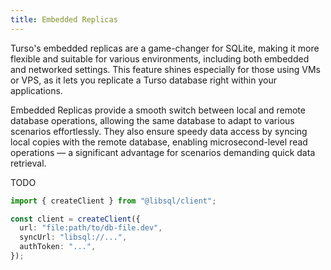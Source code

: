 ```yaml
---
title: Embedded Replicas
---
```


Turso's embedded replicas are a game-changer for SQLite, making it more flexible and suitable for various environments, including both embedded and networked settings. This feature shines especially for those using VMs or VPS, as it lets you replicate a Turso database right within your applications.

Embedded Replicas provide a smooth switch between local and remote database operations, allowing the same database to adapt to various scenarios effortlessly. They also ensure speedy data access by syncing local copies with the remote database, enabling microsecond-level read operations &mdash; a significant advantage for scenarios demanding quick data retrieval.

TODO

<CodeGroup>

```ts Node.js
import { createClient } from "@libsql/client";

const client = createClient({
  url: "file:path/to/db-file.dev",
  syncUrl: "libsql://...",
  authToken: "...",
});
```

</CodeGroup>
